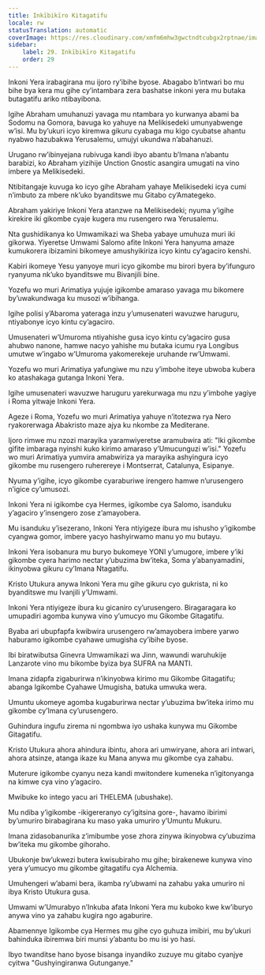 ```yaml
---
title: Inkībikīro Kitagatifu
locale: rw
statusTranslation: automatic
coverImage: https://res.cloudinary.com/xmfm6mhw3gwctndtcubgx2rptnae/image/upload/v1741354419/small_cover_la_gran_rebelion_28716e29d2.webp
sidebar:
    label: 29. Inkībikīro Kitagatifu
    order: 29
---
```

Inkoni Yera irabagirana mu ijoro ry’ibihe byose. Abagabo b’intwari bo mu bihe bya kera mu gihe cy’intambara zera bashatse inkoni yera mu butaka butagatifu ariko ntibayibona.

Igihe Abraham umuhanuzi yavaga mu ntambara yo kurwanya abami ba Sodomu na Gomora, bavuga ko yahuye na Melikisedeki umunyabwenge w’isi. Mu by’ukuri icyo kiremwa gikuru cyabaga mu kigo cyubatse ahantu nyabwo hazubakwa Yerusalemu, umujyi ukundwa n’abahanuzi.

Urugano rw’ibinyejana rubivuga kandi ibyo abantu b’Imana n’abantu barabizi, ko Abraham yizihije Unction Gnostic asangira umugati na vino imbere ya Melikisedeki.

Ntibitangaje kuvuga ko icyo gihe Abraham yahaye Melikisedeki icya cumi n’imbuto za mbere nk’uko byanditswe mu Gitabo cy’Amategeko.

Abraham yakiriye Inkoni Yera atanzwe na Melikisedeki; nyuma y’igihe kirekire iki gikombe cyaje kugera mu rusengero rwa Yerusalemu.

Nta gushidikanya ko Umwamikazi wa Sheba yabaye umuhuza muri iki gikorwa. Yiyeretse Umwami Salomo afite Inkoni Yera hanyuma amaze kumukorera ibizamini bikomeye amushyikiriza icyo kintu cy’agaciro kenshi.

Kabiri ikomeye Yesu yanyoye muri icyo gikombe mu birori byera by’ifunguro ryanyuma nk’uko byanditswe mu Bivanjili bine.

Yozefu wo muri Arimatiya yujuje igikombe amaraso yavaga mu bikomere by’uwakundwaga ku musozi w’ibihanga.

Igihe polisi y’Abaroma yateraga inzu y’umusenateri wavuzwe haruguru, ntiyabonye icyo kintu cy’agaciro.

Umusenateri w’Umuroma ntiyahishe gusa icyo kintu cy’agaciro gusa ahubwo nanone, hamwe nacyo yahishe mu butaka icumu rya Longibus umutwe w’ingabo w’Umuroma yakomerekeje uruhande rw’Umwami.

Yozefu wo muri Arimatiya yafungiwe mu nzu y’imbohe iteye ubwoba kubera ko atashakaga gutanga Inkoni Yera.

Igihe umusenateri wavuzwe haruguru yarekurwaga mu nzu y’imbohe yagiye i Roma yitwaje Inkoni Yera.

Ageze i Roma, Yozefu wo muri Arimatiya yahuye n’itotezwa rya Nero ryakorerwaga Abakristo maze ajya ku nkombe za Mediterane.

Ijoro rimwe mu nzozi marayika yaramwiyeretse aramubwira ati: "Iki gikombe gifite imbaraga nyinshi kuko kirimo amaraso y’Umucunguzi w’isi." Yozefu wo muri Arimatiya yumvira amabwiriza ya marayika ashyingura icyo gikombe mu rusengero ruherereye i Montserrat, Catalunya, Esipanye.

Nyuma y’igihe, icyo gikombe cyaraburiwe irengero hamwe n’urusengero n’igice cy’umusozi.

Inkoni Yera ni igikombe cya Hermes, igikombe cya Salomo, isanduku y’agaciro y’insengero zose z’amayobera.

Mu isanduku y’isezerano, Inkoni Yera ntiyigeze ibura mu ishusho y’igikombe cyangwa gomor, imbere yacyo hashyirwamo manu yo mu butayu.

Inkoni Yera isobanura mu buryo bukomeye YONI y’umugore, imbere y’iki gikombe cyera harimo nectar y’ubuzima bw’iteka, Soma y’abanyamadini, ikinyobwa gikuru cy’Imana Ntagatifu.

Kristo Utukura anywa Inkoni Yera mu gihe gikuru cyo gukrista, ni ko byanditswe mu Ivanjili y’Umwami.

Inkoni Yera ntiyigeze ibura ku gicaniro cy’urusengero. Biragaragara ko umupadiri agomba kunywa vino y’umucyo mu Gikombe Gitagatifu.

Byaba ari ubupfapfa kwibwira urusengero rw’amayobera imbere yarwo haburamo igikombe cyahawe umugisha cy’ibihe byose.

Ibi biratwibutsa Ginevra Umwamikazi wa Jinn, wawundi waruhukije Lanzarote vino mu bikombe byiza bya SUFRA na MANTI.

Imana zidapfa zigaburirwa n’ikinyobwa kirimo mu Gikombe Gitagatifu; abanga Igikombe Cyahawe Umugisha, batuka umwuka wera.

Umuntu ukomeye agomba kugaburirwa nectar y’ubuzima bw’iteka irimo mu gikombe cy’Imana cy’urusengero.

Guhindura ingufu zirema ni ngombwa iyo ushaka kunywa mu Gikombe Gitagatifu.

Kristo Utukura ahora ahindura ibintu, ahora ari umwiryane, ahora ari intwari, ahora atsinze, atanga ikaze ku Mana anywa mu gikombe cya zahabu.

Muterure igikombe cyanyu neza kandi mwitondere kumeneka n’igitonyanga na kimwe cya vino y’agaciro.

Mwibuke ko intego yacu ari THELEMA (ubushake).

Mu ndiba y’igikombe -ikigereranyo cy’igitsina gore-, havamo ibirimi by’umuriro birabagirana ku maso yaka umuriro y’Umuntu Mukuru.

Imana zidasobanurika z’imibumbe yose zhora zinywa ikinyobwa cy’ubuzima bw’iteka mu gikombe gihoraho.

Ubukonje bw’ukwezi butera kwisubiraho mu gihe; birakenewe kunywa vino yera y’umucyo mu gikombe gitagatifu cya Alchemia.

Umuhengeri w’abami bera, ikamba ry’ubwami na zahabu yaka umuriro ni ibya Kristo Utukura gusa.

Umwami w’Umurabyo n’Inkuba afata Inkoni Yera mu kuboko kwe kw’iburyo anywa vino ya zahabu kugira ngo agaburire.

Abamennye Igikombe cya Hermes mu gihe cyo guhuza imibiri, mu by’ukuri bahinduka ibiremwa biri munsi y’abantu bo mu isi yo hasi.

Ibyo twanditse hano byose bisanga inyandiko zuzuye mu gitabo cyanjye cyitwa "Gushyingiranwa Gutunganye."

